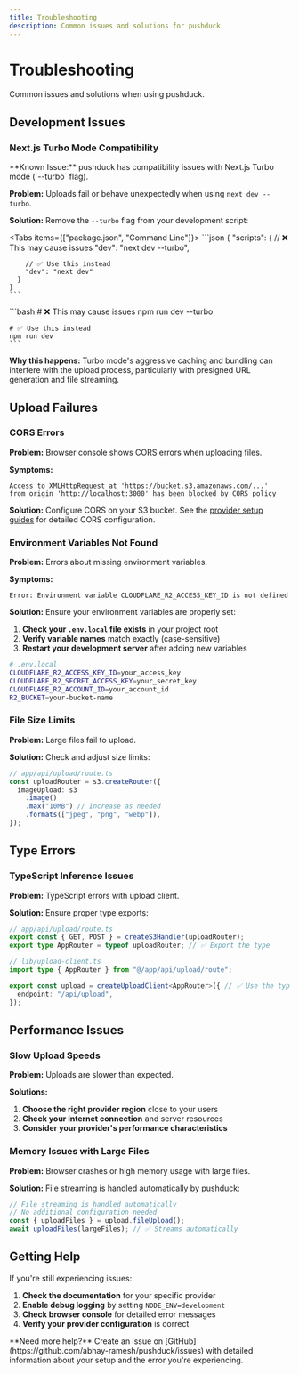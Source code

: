 ```yaml
---
title: Troubleshooting
description: Common issues and solutions for pushduck
---
```



# Troubleshooting

Common issues and solutions when using pushduck.

## Development Issues

### Next.js Turbo Mode Compatibility

<Callout type="warn">
**Known Issue:** pushduck has compatibility issues with Next.js Turbo mode (`--turbo` flag).
</Callout>

**Problem:** Uploads fail or behave unexpectedly when using `next dev --turbo`.

**Solution:** Remove the `--turbo` flag from your development script:

<Tabs items={["package.json", "Command Line"]}>
  <Tab value="package.json">
    ```json
    {
      "scripts": {
        // ❌ This may cause issues
        "dev": "next dev --turbo",
        
        // ✅ Use this instead
        "dev": "next dev"
      }
    }
    ```
  </Tab>
  
  <Tab value="Command Line">
    ```bash
    # ❌ This may cause issues
    npm run dev --turbo
    
    # ✅ Use this instead
    npm run dev
    ```
  </Tab>
</Tabs>

**Why this happens:** Turbo mode's aggressive caching and bundling can interfere with the upload process, particularly with presigned URL generation and file streaming.

## Upload Failures

### CORS Errors

**Problem:** Browser console shows CORS errors when uploading files.

**Symptoms:**
```
Access to XMLHttpRequest at 'https://bucket.s3.amazonaws.com/...' 
from origin 'http://localhost:3000' has been blocked by CORS policy
```

**Solution:** Configure CORS on your S3 bucket. See the [provider setup guides](/docs/providers) for detailed CORS configuration.

### Environment Variables Not Found

**Problem:** Errors about missing environment variables.

**Symptoms:**
```
Error: Environment variable CLOUDFLARE_R2_ACCESS_KEY_ID is not defined
```

**Solution:** Ensure your environment variables are properly set:

1. **Check your `.env.local` file exists** in your project root
2. **Verify variable names** match exactly (case-sensitive)
3. **Restart your development server** after adding new variables

```bash
# .env.local
CLOUDFLARE_R2_ACCESS_KEY_ID=your_access_key
CLOUDFLARE_R2_SECRET_ACCESS_KEY=your_secret_key
CLOUDFLARE_R2_ACCOUNT_ID=your_account_id
R2_BUCKET=your-bucket-name
```

### File Size Limits

**Problem:** Large files fail to upload.

**Solution:** Check and adjust size limits:

```typescript
// app/api/upload/route.ts
const uploadRouter = s3.createRouter({
  imageUpload: s3
    .image()
    .max("10MB") // Increase as needed
    .formats(["jpeg", "png", "webp"]),
});
```

## Type Errors

### TypeScript Inference Issues

**Problem:** TypeScript errors with upload client.

**Solution:** Ensure proper type exports:

```typescript
// app/api/upload/route.ts
export const { GET, POST } = createS3Handler(uploadRouter);
export type AppRouter = typeof uploadRouter; // ✅ Export the type

// lib/upload-client.ts
import type { AppRouter } from "@/app/api/upload/route";

export const upload = createUploadClient<AppRouter>({ // ✅ Use the type
  endpoint: "/api/upload",
});
```

## Performance Issues

### Slow Upload Speeds

**Problem:** Uploads are slower than expected.

**Solutions:**

1. **Choose the right provider region** close to your users
2. **Check your internet connection** and server resources
3. **Consider your provider's performance characteristics**

### Memory Issues with Large Files

**Problem:** Browser crashes or high memory usage with large files.

**Solution:** File streaming is handled automatically by pushduck:

```typescript
// File streaming is handled automatically
// No additional configuration needed
const { uploadFiles } = upload.fileUpload();
await uploadFiles(largeFiles); // ✅ Streams automatically
```

## Getting Help

If you're still experiencing issues:

1. **Check the documentation** for your specific provider
2. **Enable debug logging** by setting `NODE_ENV=development`
3. **Check browser console** for detailed error messages
4. **Verify your provider configuration** is correct

<Callout type="info">
**Need more help?** Create an issue on [GitHub](https://github.com/abhay-ramesh/pushduck/issues) with detailed information about your setup and the error you're experiencing.
</Callout> 
